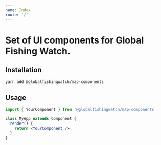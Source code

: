 ```yaml
---
name: Index
route: '/'
---
```


# Set of UI components for Global Fishing Watch.

## Installation

```bash
yarn add @globalfishingwatch/map-components
```

## Usage

```jsx
import { YourComponent } from '@globalfishingwatch/map-components'

class MyApp extends Component {
  render() {
    return <YourComponent />
  }
}
```
